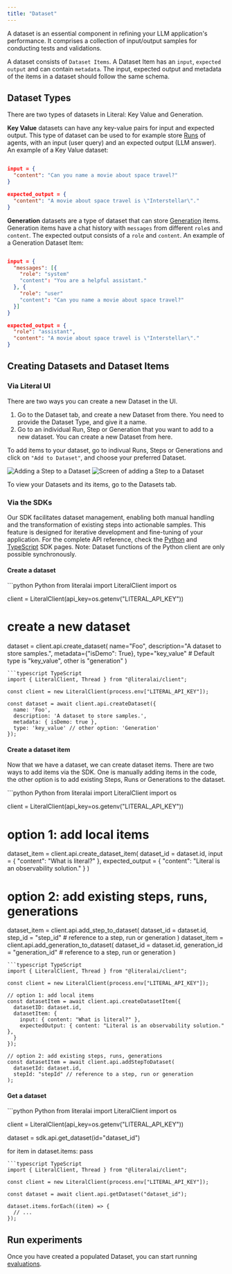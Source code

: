 ```yaml
---
title: "Dataset"
---
```


A dataset is an essential component in refining your LLM application's performance. It comprises a collection of input/output samples for conducting tests and validations.

A dataset consists of `Dataset Items`. A Dataset Item has an `input`, `expected output` and can contain `metadata`. The input, expected output and metadata of the items in a dataset should follow the same schema.


## Dataset Types
There are two types of datasets in Literal: Key Value and Generation. 

**Key Value** datasets can have any key-value pairs for input and expected output. This type of dataset can be used to for example store [Runs](/concepts/run) of agents, with an input (user query) and an expected output (LLM answer). An example of a Key Value dataset:

``` json

input = {
  "content": "Can you name a movie about space travel?"
}

expected_output = { 
  "content": "A movie about space travel is \"Interstellar\"." 
}
```


**Generation** datasets are a type of dataset that can store [Generation](/concepts/generation) items. Generation items have a chat history with `messages` from different `role`s and `content`. The expected output consists of a `role` and `content`. An example of a Generation Dataset Item:

``` json

input = {
  "messages": [{
    "role": "system"
    "content": "You are a helpful assistant." 
  }, {
    "role": "user"
    "content": "Can you name a movie about space travel?" 
  }] 
}

expected_output = { 
  "role": "assistant",
  "content": "A movie about space travel is \"Interstellar\"." 
}
```

## Creating Datasets and Dataset Items

### Via Literal UI

There are two ways you can create a new Dataset in the UI. 

1. Go to the Dataset tab, and create a new Dataset from there. You need to provide the Dataset Type, and give it a name. 
2. Go to an individual Run, Step or Generation that you want to add to a new dataset. You can create a new Dataset from here. 

To add items to your dataset, go to indivual Runs, Steps or Generations and click on `"Add to Dataset"`, and choose your preferred Dataset.

<Frame caption="Adding a Step to a Dataset">
  <img
    src="/images/add-run-to-dataset.png"
    alt="Adding a Step to a Dataset"
  />
</Frame>

<Frame caption="Screen of adding a Step to a Dataset">
  <img
    src="/images/add-to-dataset-popup.png"
    alt="Screen of adding a Step to a Dataset"
  />
</Frame>

To view your Datasets and its items, go to the Datasets tab.


### Via the SDKs
Our SDK facilitates dataset management, enabling both manual handling and the transformation of existing steps into actionable samples. This feature is designed for iterative development and fine-tuning of your application. For the complete API reference, check the [Python](/python-client/api-reference/dataset) and [TypeScript](/typescript-client/api-reference/dataset) SDK pages. Note: Dataset functions of the Python client are only possible synchronously. 

#### Create a dataset

<CodeGroup>
```python Python
from literalai import LiteralClient
import os

client = LiteralClient(api_key=os.getenv("LITERAL_API_KEY"))

# create a new dataset
dataset = client.api.create_dataset(
  name="Foo", 
  description="A dataset to store samples.", 
  metadata={"isDemo": True},
  type="key_value" # Default type is "key_value", other is "generation"
)
```
```typescript TypeScript
import { LiteralClient, Thread } from "@literalai/client";

const client = new LiteralClient(process.env["LITERAL_API_KEY"]);

const dataset = await client.api.createDataset({
  name: 'Foo',
  description: 'A dataset to store samples.',
  metadata: { isDemo: true },
  type: 'key_value' // other option: 'Generation'
});
```
</CodeGroup>

#### Create a dataset item

Now that we have a dataset, we can create dataset items. There are two ways to add items via the SDK. One is manually adding items in the code, the other option is to add existing Steps, Runs or Generations to the dataset. 

<CodeGroup>
```python Python
from literalai import LiteralClient
import os

client = LiteralClient(api_key=os.getenv("LITERAL_API_KEY"))

# option 1: add local items
dataset_item = client.api.create_dataset_item(
  dataset_id = dataset.id,
  input = { "content": "What is literal?" },
  expected_output = { "content": "Literal is an observability solution." }
)

# option 2: add existing steps, runs, generations
dataset_item = client.api.add_step_to_dataset(
  dataset_id = dataset.id,
  step_id = "step_id" # reference to a step, run or generation
)
dataset_item = client.api.add_generation_to_dataset(
  dataset_id = dataset.id,
  generation_id = "generation_id" # reference to a step, run or generation
)
```
```typescript TypeScript
import { LiteralClient, Thread } from "@literalai/client";

const client = new LiteralClient(process.env["LITERAL_API_KEY"]);

// option 1: add local items
const datasetItem = await client.api.createDatasetItem({
  datasetID: dataset.id,
  datasetItem: {
    input: { content: "What is literal?" },
    expectedOutput: { content: "Literal is an observability solution." },
  }
});

// option 2: add existing steps, runs, generations
const datasetItem = await client.api.addStepToDataset(
  datasetId: dataset.id, 
  stepId: "stepId" // reference to a step, run or generation
);
```
</CodeGroup>

#### Get a dataset

<CodeGroup>
```python Python
from literalai import LiteralClient
import os

client = LiteralClient(api_key=os.getenv("LITERAL_API_KEY"))

dataset = sdk.api.get_dataset(id="dataset_id")

for item in dataset.items:
  pass
```
```typescript TypeScript
import { LiteralClient, Thread } from "@literalai/client";

const client = new LiteralClient(process.env["LITERAL_API_KEY"]);

const dataset = await client.api.getDataset("dataset_id");

dataset.items.forEach((item) => {
  // ...
});
```
</CodeGroup>


## Run experiments

Once you have created a populated Dataset, you can start running [evaluations](/concepts/evaluation).